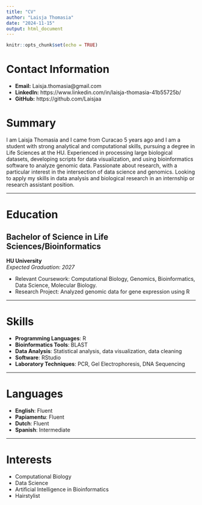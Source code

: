 ```yaml
---
title: "CV"
author: "Laisja Thomasia"
date: "2024-11-15"
output: html_document
---
```


```r
knitr::opts_chunk$set(echo = TRUE)
```

# Contact Information
- **Email:** Laisja.thomasia@gmail.com
- **LinkedIn:** https://www.linkedin.com/in/laisja-thomasia-41b55725b/
- **GitHub:** https://github.com/Laisjaa

# Summary
I am Laisja Thomasia and I came from Curacao 5 years ago and I am a student with strong analytical and computational skills, pursuing a degree in Life Sciences at the HU. Experienced in processing large biological datasets, developing scripts for data visualization, and using bioinformatics software to analyze genomic data. Passionate about research, with a particular interest in the intersection of data science and genomics. Looking to apply my skills in data analysis and biological research in an internship or research assistant position.

---

# Education
## Bachelor of Science in Life Sciences/Bioinformatics  
**HU University**  
*Expected Graduation: 2027*

- Relevant Coursework: Computational Biology, Genomics, Bioinformatics, Data Science, Molecular Biology.
- Research Project: Analyzed genomic data for gene expression using R

---

# Skills

- **Programming Languages**: R  
- **Bioinformatics Tools**: BLAST 
- **Data Analysis**: Statistical analysis, data visualization, data cleaning  
- **Software**: RStudio 
- **Laboratory Techniques**: PCR, Gel Electrophoresis, DNA Sequencing  

---



# Languages
- **English**: Fluent
- **Papiamentu**: Fluent
- **Dutch**: Fluent
- **Spanish**: Intermediate

---

# Interests
- Computational Biology  
- Data Science  
- Artificial Intelligence in Bioinformatics  
- Hairstylist
